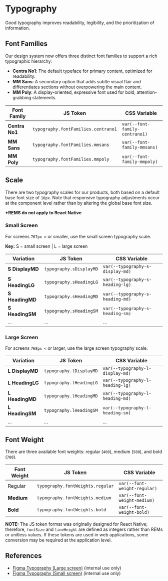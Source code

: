
<Meta of={TypographyStories} />

# Typography

Good typography improves readability, legibility, and the prioritization of information.

## Font Families

Our design system now offers three distinct font families to support a rich typographic hierarchy:

- **Centra No1**: The default typeface for primary content, optimized for readability.
- **MM Sans**: A secondary option that adds subtle visual flair and differentiates sections without overpowering the main content.
- **MM Poly**: A display-oriented, expressive font used for bold, attention-grabbing statements.

<Canvas of={TypographyStories.FontFamily} />

<table>
  <thead>
    <tr>
      <th>Font Family</th>
      <th>JS Token</th>
      <th>CSS Variable</th>
    </tr>
  </thead>
  <tbody>
    <tr>
      <td>
        <strong>Centra No1</strong>
      </td>
      <td>
        <code>typography.fontFamilies.centrano1</code>
      </td>
      <td>
        <code>var(--font-family-centrano1)</code>
      </td>
    </tr>
    <tr>
      <td>
        <strong>MM Sans</strong>
      </td>
      <td>
        <code>typography.fontFamilies.mmsans</code>
      </td>
      <td>
        <code>var(--font-family-mmsans)</code>
      </td>
    </tr>
    <tr>
      <td>
        <strong>MM Poly</strong>
      </td>
      <td>
        <code>typography.fontFamilies.mmpoly</code>
      </td>
      <td>
        <code>var(--font-family-mmpoly)</code>
      </td>
    </tr>
  </tbody>
</table>

## Scale

There are two typography scales for our products, both based on a default base font size of `16px`. Note that responsive typography adjustments occur at the component level rather than by altering the global base font size.

**\*REMS do not apply to React Native**

### **Small Screen**

For screens `767px >` or smaller, use the small screen typography scale.

**Key:** S = small screen | L = large screen

<Canvas of={TypographyStories.SmallScreen} />

| Variation       | JS Token                | CSS Variable                     |
| --------------- | ----------------------- | -------------------------------- |
| **S DisplayMD** | `typography.sDisplayMD` | `var(--typography-s-display-md)` |
| **S HeadingLG** | `typography.sHeadingLG` | `var(--typography-s-heading-lg)` |
| **S HeadingMD** | `typography.sHeadingMD` | `var(--typography-s-heading-md)` |
| **S HeadingSM** | `typography.sHeadingSM` | `var(--typography-s-heading-sm)` |
| ...             | ...                     | ...                              |

### **Large Screen**

For screens `768px <` or larger, use the large screen typography scale.

<Canvas of={TypographyStories.LargeScreen} />

| Variation       | JS Token                | CSS Variable                     |
| --------------- | ----------------------- | -------------------------------- |
| **L DisplayMD** | `typography.lDisplayMD` | `var(--typography-l-display-md)` |
| **L HeadingLG** | `typography.lHeadingLG` | `var(--typography-l-heading-lg)` |
| **L HeadingMD** | `typography.lHeadingMD` | `var(--typography-l-heading-md)` |
| **L HeadingSM** | `typography.lHeadingSM` | `var(--typography-l-heading-sm)` |
| ...             | ...                     | ...                              |

## Font Weight

There are three available font weights: regular (`400`), medium (`500`), and bold (`700`).

<Canvas of={TypographyStories.FontWeight} />

<table>
  <thead>
    <tr>
      <th>Font Weight</th>
      <th>JS Token</th>
      <th>CSS Variable</th>
    </tr>
  </thead>
  <tbody>
    <tr>
      <td>Regular</td>
      <td>
        <code>typography.fontWeights.regular</code>
      </td>
      <td>
        <code>var(--font-weight-regular)</code>
      </td>
    </tr>
    <tr>
      <td>
        <strong>Medium</strong>
      </td>
      <td>
        <code>typography.fontWeights.medium</code>
      </td>
      <td>
        <code>var(--font-weight-medium)</code>
      </td>
    </tr>
    <tr>
      <td>
        <strong>Bold</strong>
      </td>
      <td>
        <code>typography.fontWeights.bold</code>
      </td>
      <td>
        <code>var(--font-weight-bold)</code>
      </td>
    </tr>
  </tbody>
</table>

**NOTE:** The JS token format was originally designed for React Native; therefore, `fontSize` and `lineHeight` are defined as integers rather than REMs or unitless values. If these tokens are used in web applications, some conversion may be required at the application level.

## References

- [Figma Typography (Large screen)](https://www.figma.com/file/likmuA72JatXDKDChibHBG/%5BTypo%5D-Large-screen?node-id=2%3A134) (internal use only)
- [Figma Typography (Small screen)](https://www.figma.com/file/Na8UKll7g12UywIPGEVLvX/%5BTypo%5D-Small-screen?node-id=2%3A134) (internal use only)

